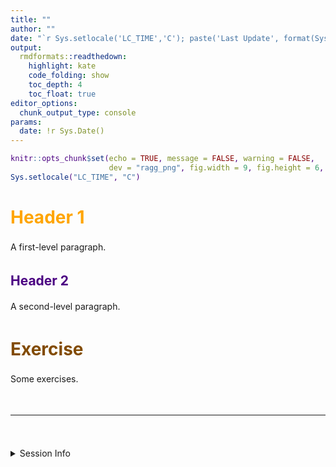 ```yaml
---
title: ""
author: ""
date: "`r Sys.setlocale('LC_TIME','C'); paste('Last Update', format(Sys.time(), '%B %e, %Y')) `"
output:
  rmdformats::readthedown:
    highlight: kate
    code_folding: show
    toc_depth: 4
    toc_float: true
editor_options:
  chunk_output_type: console
params:
  date: !r Sys.Date()
---
```


<style>
h1 {
  color: Orange ;
}
h2, h3, h4, h5, h6, legend {
  color: Indigo ;
}
p {
  line-height:170%;
}
#sidebar h2 {
  background-color: Indigo;
}
code {
  color: Indigo ;
}
.exercise {
  color: #824b00;
}
</style>

```r
knitr::opts_chunk$set(echo = TRUE, message = FALSE, warning = FALSE, 
                      dev = "ragg_png", fig.width = 9, fig.height = 6, dpi = 600, retina = 1)
Sys.setlocale("LC_TIME", "C")
```


# Header 1

A first-level paragraph.


## Header 2

A second-level paragraph.


# <span class='exercise'>Exercise</span>

Some exercises.


<br><hr><br>

<details><summary>Session Info</summary>

```r
Sys.time()
#git2r::repository() ## uncomment if you are using GitHub
sessionInfo()
```

</details>
